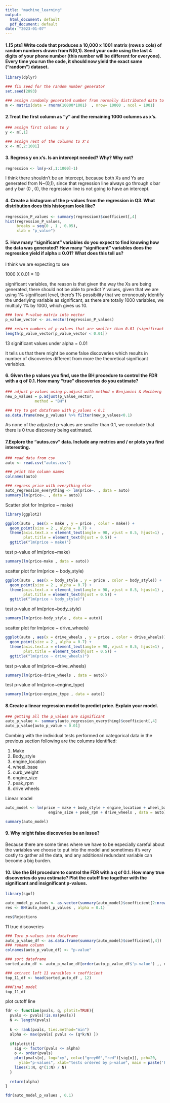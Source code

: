 ```yaml
---
title: "machine_learning"
output:
  html_document: default
  pdf_document: default
date: "2023-01-07"
---
```


#### 1.[5 pts] Write code that produces a 10,000 x 1001 matrix (rows x cols) of random numbers drawn from N(0,1). Seed your code using the last 4 digits of your phone number (this number will be different for everyone). Every time you run the code, it should now yield the exact same ("random") dataset.

```r
library(dplyr)

### fix seed for the random number generator
set.seed(2893)

### assign randomly generated number from normally distributed data to fill a 10000X1001 matrix m
m <- matrix(data = rnorm(10000*1001)  , nrow= 10000 , ncol = 1001) 
```

#### 2.Treat the first column as "y" and the remaining 1000 columns as x's.

```r
### assign first column to y
y <- m[,1]

### assign rest of the columns to X's
x <- m[,2:1001]
```

#### 3. Regress y on x's. Is an intercept needed? Why? Why not?

```r
regression <- lm(y~x[,1:1000]-1)
```

I think there shouldn't be an intercept, because both Xs and Ys are generated from N~(0,1), since that regression line always go through x bar and y bar (0 , 0), the regression line is not going to have an intercept.


#### 4. Create a histogram of the p-values from the regression in Q3. What distribution does this histogram look like?

```r
regression_P_values <- summary(regression)$coefficient[,4]
hist(regression_P_values,
     breaks = seq(0 , 1 , 0.05),
     xlab = "p_value")
```

#### 5. How many "significant" variables do you expect to find knowing how the data was generated? How many "significant" variables does the regression yield if alpha = 0.01? What does this tell us?

I think we are expecting to see

1000 X 0.01 = 10

significant variables, the reason is that given the way the Xs are being generated, there should not be able to predict Y values, given that we are using 1% significant level, there's 1% possibility that we erroneously identify the underlying variable as significant, as there are totally 1000 variables, we multiply 1% by 1000, which gives us 10.

```r
### turn P-value matrix into vector
p_value_vector <- as.vector(regression_P_values)

### return numbers of p-values that are smaller than 0.01 (significant under 1% significant level)
length(p_value_vector[p_value_vector < 0.01])
```

13 significant values under alpha = 0.01

It tells us that there might be some false discoveries which results in number of discoveries different from more the theoretical significant variables.

#### 6. Given the p values you find, use the BH procedure to control the FDR with a q of 0.1. How many "true" discoveries do you estimate?

```r
### adjust p-values using p.adjust with method = Benjamini & Hochberg
new_p_values = p.adjust(p_value_vector, 
             method = "BH")

### try to get dataframe with p_values < 0.1
as.data.frame(new_p_values) %>% filter(new_p_values<0.1)
```

As none of the adjusted p-values are smaller than 0.1, we conclude that there is 0 true discovery being estimated.

#### 7.Explore the "autos.csv" data. Include any metrics and / or plots you find interesting.

```r
### read data from csv
auto <- read.csv("autos.csv")

### print the column names
colnames(auto)
```

```r
### regress price with everything else
auto_regression_everything <- lm(price~. , data = auto)
summary(lm(price~. , data = auto))
```

Scatter plot for lm(price ~ make)

```r
library(ggplot2)

ggplot(auto , aes(x = make , y = price , color = make)) +
  geom_point(size = 2 , alpha = 0.7) + 
  theme(axis.text.x = element_text(angle = 90, vjust = 0.5, hjust=1) , 
        plot.title = element_text(hjust = 0.5)) +
  ggtitle("lm(price ~ make)")
```

test p-value of lm(price~make)

```r
summary(lm(price~make , data = auto))
```

scatter plot for lm(price ~ body_style)

```r
ggplot(auto , aes(x = body_style , y = price , color = body_style)) +
  geom_point(size = 2 , alpha = 0.7) + 
  theme(axis.text.x = element_text(angle = 90, vjust = 0.5, hjust=1) , 
        plot.title = element_text(hjust = 0.5)) +
  ggtitle("lm(price ~ body_style)")
```

test p-value of lm(price\~body_style)

```r
summary(lm(price~body_style , data = auto))
```

scatter plot for lm(price \~ drive_wheels)

```r
ggplot(auto , aes(x = drive_wheels , y = price , color = drive_wheels)) +
  geom_point(size = 2 , alpha = 0.7) + 
  theme(axis.text.x = element_text(angle = 90, vjust = 0.5, hjust=1) , 
        plot.title = element_text(hjust = 0.5)) +
  ggtitle("lm(price ~ drive_wheels)")
```

test p-value of lm(price\~drive_wheels)

```r
summary(lm(price~drive_wheels , data = auto))
```

test p-value of lm(price\~engine_type)

```r
summary(lm(price~engine_type , data = auto))
```

#### 8.Create a linear regression model to predict price. Explain your model.

```r
### getting all the p_values are significant
auto_p_value <- summary(auto_regression_everything)$coefficient[,4]
auto_p_value[auto_p_value < 0.01]
```

Combing with the individual tests performed on categorical data in the previous section following are the columns identified:

1.  Make
2.  Body_style
3.  engine_location
4.  wheel_base
5.  curb_weight
6.  engine_size
7.  peak_rpm
8.  drive wheels

Linear model

```r
auto_model <- lm(price ~ make + body_style + engine_location + wheel_base + curb_weight +
                   engine_size + peak_rpm + drive_wheels , data = auto)

summary(auto_model)
```

#### 9. Why might false discoveries be an issue?

Because there are some times where we have to be especially careful about the variables we choose to put into the model and sometimes it's very costly to gather all the data, and any additional redundant variable can become a big burden.

#### 10. Use the BH procedure to control the FDR with a q of 0.1. How many true discoveries do you estimate? Plot the cutoff line together with the significant and insignificant p-values.

```r
library(sgof)

auto_model_p_values <- as.vector(summary(auto_model)$coefficient[2:nrow(summary(auto_model)$coefficient),4])
res <- BH(auto_model_p_values , alpha = 0.1)

res$Rejections
```

11 true discoveries

```r
### Turn p-values into dataframe
auto_p_value_df <- as.data.frame(summary(auto_model)$coefficient[,4])
### rename column 
colnames(auto_p_value_df) <- "p-value"

### sort dataframe
sorted_auto_df <- auto_p_value_df[order(auto_p_value_df$'p-value') ,, drop = FALSE]

### extract left 11 varaibles + coefficient
top_11_df <- head(sorted_auto_df , 12)

###Final model
top_11_df
```

plot cutoff line

```r

fdr <- function(pvals, q, plotit=TRUE){
  pvals <- pvals[!is.na(pvals)]
  N <- length(pvals)
  
  k <- rank(pvals, ties.method="min")
  alpha <- max(pvals[ pvals <= (q*k/N) ])
  
  if(plotit){
    sig <- factor(pvals <= alpha)
    o <- order(pvals)
    plot(pvals[o], log="xy", col=c("grey60","red")[sig[o]], pch=20, 
      ylab="p-values", xlab="tests ordered by p-value", main = paste('FDR =',q))
    lines(1:N, q*(1:N) / N)
  }
  
  return(alpha)
}

fdr(auto_model_p_values , 0.1)

```
